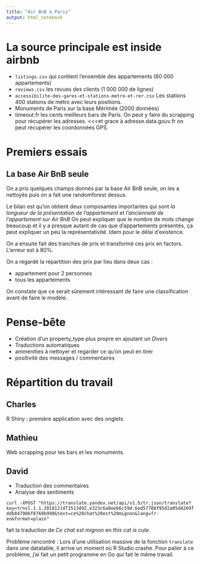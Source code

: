 ```yaml
---
title: "Air BnB à Paris"
output: html_notebook
---
```


# La source principale est inside airbnb

* `listings.csv` qui contient l'ensemble des appartements (60 000 appartements)
* `reviews.csv` les revues des clients (1 000 000 de lignes)
* `accessibilite-des-gares-et-stations-metro-et-rer.csv` Les stations 400 stations de métro avec leurs positions.
* Monuments de Paris sur la base Mérimée (2000 données)
* timeout.fr les cents meilleurs bars de Paris. On peut y faire du scrapping pour récupérer les adresses. <<<et grace à adresse.data.gouv.fr on peut récupérer les coordonnées GPS.

# Premiers essais

## La base Air BnB seule

On a pris quelques champs donnés par la base Air BnB seule, on les a nettoyés puis on a fait une randomforest dessus.

Le bilan est qu'on obtient deux composantes importantes qui sont *la longueur de la présentation de l'appartement* et *l'ancienneté de l'appartement sur Air BnB*
On peut expliquer que le nombre de mots change beaucoup et il y a presque autant de cas que d'appartements présentés, ça peut expliquer un peu la représentativité.
Idem pour le délai d'existence.

On a ensuite fait des tranches de prix et transformé ces prix en factors.
L'erreur est à 80%.

On a regardé la répartition des prix par lieu dans deux cas :

* appartement pour 2 personnes
* tous les appartements

On constate que ce serait sûrement intéressant de faire une classification avant de faire le modèle.


# Pense-bête

* Création d'un property_type plus propre en ajoutant un *Divers*
* Traductions automatiques
* ammenities à nettoyer et regarder ce qu'on peut en tirer
* positivité des messages / commentaires

# Répartition du travail

## Charles

R Shiny : première application avec des onglets

## Mathieu

Web scrapping pour les bars et les monuments.

## David

* Traduction des commentaires
* Analyse des sentiments

```curl -XPOST "https://translate.yandex.net/api/v1.5/tr.json/translate?key=trnsl.1.1.20181214T151349Z.e323c6a0eeb6c59d.6ed57788f95d2a05d4269fddb847986f8769b990&text=ce%20chat%20est%20mignon&lang=fr-en&format=plain"```

fait la traduction de *Ce chat est mignon* en *this cat is cute*.

Problème rencontré : Lors d'une utilisation massive de la fonction `translate` dans une datatable, il arrive un moment où R Studio crashe.
Pour palier à ce problème, j'ai fait un petit programme en Go qui fait le même travail.

